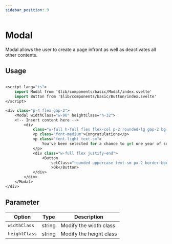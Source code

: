 ```yaml
---
sidebar_position: 9
---
```


# Modal

Modal allows the user to create a page infront as well as deactivates all other contents.

## Usage




<Tabs>
<TabItem class="" label="Preview" value="preview">
    <div class="bg-red-200"><Image img={ModalPicture}/></div>
</TabItem>

<TabItem label="Svelte" value="html">

```sv title="MyPage/+page.svelte"
<script lang="ts">
    import Modal from '$lib/components/basic/Modal/index.svelte'
    import Button from '$lib/components/basic/Button/index.svelte'
</script>

<div class="p-4 flex gap-2">
    <Modal widthClass="w-96" heightClass="h-32">
    <!-- Insert content here -->
        <div
            class="w-full h-full flex flex-col p-2 rounded-lg gap-2 bg-surface-4 dark:bg-surface-dark-4 border border-outline dark:border-outline-dark">
            <p class="font-medium">Congratulations</p>
            <p class="font-light text-sm">
                You've been selected for a chance to get one year of subscription to use Wikipedia for free!
            </p>
            <div class="w-full flex justify-end">
                <Button
                    setClass="rounded uppercase text-sm px-2 border border-outline dark:border-outline-dark bg-error-container dark:bg-error-container-dark "
                    >Ok</Button>
            </div>
        </div>
    </Modal>
</div>
```
</TabItem>
</Tabs>


## Parameter

| Option        | Type   | Description             |
| ------------- | ------ | ----------------------- |
| `widthClass`  | string | Modify the width class  |
| `heightClass` | string | Modify the height class |
